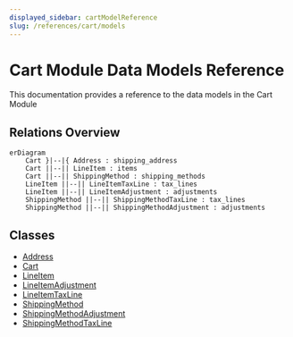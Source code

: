```yaml
---
displayed_sidebar: cartModelReference
slug: /references/cart/models
---
```



# Cart Module Data Models Reference

This documentation provides a reference to the data models in the Cart Module

## Relations Overview

```mermaid
erDiagram
	Cart }|--|{ Address : shipping_address
	Cart ||--|| LineItem : items
	Cart ||--|| ShippingMethod : shipping_methods
	LineItem ||--|| LineItemTaxLine : tax_lines
	LineItem ||--|| LineItemAdjustment : adjustments
	ShippingMethod ||--|| ShippingMethodTaxLine : tax_lines
	ShippingMethod ||--|| ShippingMethodAdjustment : adjustments

```

## Classes

- [Address](../../cart_models/classes/cart_models.Address/page.mdx)
- [Cart](../../cart_models/classes/cart_models.Cart/page.mdx)
- [LineItem](../../cart_models/classes/cart_models.LineItem/page.mdx)
- [LineItemAdjustment](../../cart_models/classes/cart_models.LineItemAdjustment/page.mdx)
- [LineItemTaxLine](../../cart_models/classes/cart_models.LineItemTaxLine/page.mdx)
- [ShippingMethod](../../cart_models/classes/cart_models.ShippingMethod/page.mdx)
- [ShippingMethodAdjustment](../../cart_models/classes/cart_models.ShippingMethodAdjustment/page.mdx)
- [ShippingMethodTaxLine](../../cart_models/classes/cart_models.ShippingMethodTaxLine/page.mdx)
